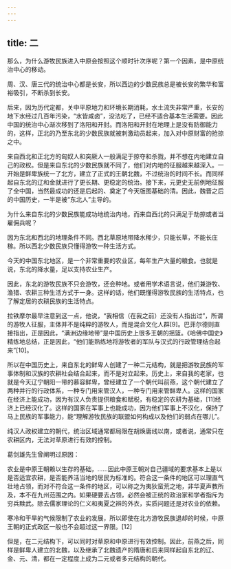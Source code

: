 ```yaml
---
---
---
```

title: 二
---



那么，为什么游牧民族进入中原会按照这个顺时针次序呢？第一个因素，是中原统治中心的移动。

周、汉、唐三代的统治中心都是长安，所以西边的少数民族总是被长安的繁华和富裕吸引，不断杀到长安。

后来，因为历代定都，关中平原地力和环境长期消耗，水土流失非常严重，长安的地下水经过几百年污染，“水皆咸卤”，没法吃了，已经不适合基本生活需要。因此中国的统治中心渐次移到了洛阳和开封。而洛阳和开封在地理上是没有防御能力的，这样，正北的乃至东北的少数民族就被刺激动员起来，加入对中原财富的抢掠之中。

来自西北和正北方的匈奴人和突厥人一般满足于掠夺和杀戮，并不想在内地建立自己的政权。但是来自东北的少数民族就不同了，他们对内地的征服越来越深入。一开始是鲜卑族统一了北方，建立了正式的王朝北魏，不过统治的时间不长。而同样起自东北的辽和金就进行了更长期、更稳定的统治。接下来，元更史无前例地征服了全中国，当然最成功的还是后起的、奠定了今天版图基础的清。因此，魏晋之后的中国历史，一半是被“东北人”主导的。

为什么来自东北的少数民族能成功地统治内地，而来自西北的只满足于劫掠或者当雇佣兵呢？

因为东北和西北的地理条件不同。西北草原地带降水稀少，只能长草，不能长庄稼。所以西北少数民族只懂得游牧一种生活方式。

今天的中国东北地区，是一个非常重要的农业区，每年生产大量的粮食。也就是说，东北的降水量，足以支持农业生产。

因此，东北的游牧民族不只会游牧，还会种地。或者用学术语言说，他们兼游牧、渔猎、农耕三种生活方式于一身。这样的话，他们既懂得游牧民族的生活特点，也了解定居的农耕民族的生活特点。

拉铁摩尔最早注意到这一点，他说，“我相信（在我之前）还没有人指出过”，所谓的游牧人征服，主体并不是纯粹的游牧人，而是混合文化人群[9]。巴菲尔德则直接指出，正是因此，“满洲边缘地带”是中国历史上很多王朝的摇篮。《哈佛中国史》精练地总结，正是因此，“他们能熟练地将游牧者的军队与汉式的行政管理结合起来”[10]。

所以在中国历史上，来自东北的鲜卑人创建了一种二元结构，就是把游牧民族的军事体制和汉族的农耕社会结合起来，而不是对立起来。历史上，来自我的老家，也就是今天辽宁朝阳一带的慕容鲜卑，曾经建立了一个朝代叫前燕，这个朝代建立了两种并行的行政体系，一种专门用来管汉人，一种专门用来管鲜卑人。这样的国家在经济上能成功，因为有汉人负责提供粮食和赋税，有稳定的农耕为基础，[11]经济上已经汉化了。这样的国家在军事上也能成功，因为他们军事上不汉化，保持了马上民族的军事能力，能“理解游牧民族的联盟如何构成以及他们的弱点在哪儿”。

纯汉人政权建立的朝代，统治区域通常都局限在胡焕庸线以南，或者说，通常只在农耕区内，无法对草原进行有效的控制。

葛剑雄先生曾阐明过原因：

农业是中原王朝赖以生存的基础，……因此中原王朝对自己疆域的要求基本上是以是否适宜农耕，是否能养活当地的居民为标准的。符合这一条件的地区可以理直气壮地占领，而对不符合这一条件的地区，可以称之为夷狄蛮荒之地，非华夏声教所及，本不在九州范围之内。如果硬要去占领，必然会被正统的政治家和学者指斥为穷兵黩武。除去儒家理论的仁义和夷夏之辨的外衣，实质问题还是对农业的依赖。

寒冷和干旱的气候限制了农业的发展，所以即使在北方游牧民族退却的时候，中原王朝的正式政区一般也不会超过这一界限。[12]

但是，在二元结构下，可以同时对草原和中原进行有效控制。因此，前燕之后，同样是鲜卑人建立的北魏，以及继承了北魏遗产的隋唐和后来同样起自东北的辽、金、元、清，都在一定程度上成为二元或者多元结构的朝代。